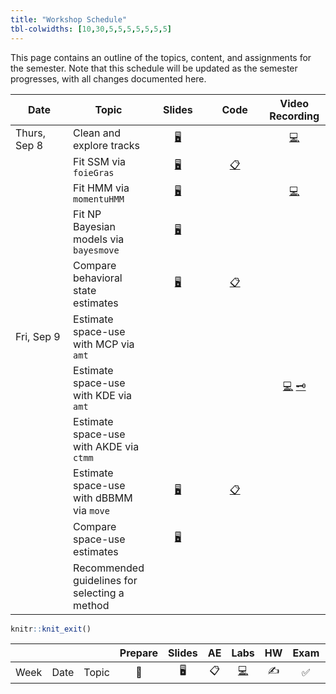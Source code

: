 ```yaml
---
title: "Workshop Schedule"
tbl-colwidths: [10,30,5,5,5,5,5,5,5]
---
```


This page contains an outline of the topics, content, and assignments for the semester. Note that this schedule will be updated as the semester progresses, with all changes documented here.

::: column-screen-inset-right
| Date         | Topic                                         |                                  Slides                                  |                                                   Code                                                   |                                                                                             Video Recording                                                                                             |
|--------|--------|:------:|:------:|:------:|
| Thurs, Sep 8 | Clean and explore tracks                      |     [🖥️](/slides/lab-0.html "Lab slides"){aria-label="Lab 0 slides"}     |                                                                                                          |                                                               [💻](/labs/lab-0.html "Lab instructions"){aria-label="Lab 0 instructions"}                                                                |
|              | Fit SSM via `foieGras`                        | [🖥️](/slides/lec-1.html "Lecture slides"){aria-label="Lecture 1 slides"} |   [📋](/ae/ae-0-movies.html "Application exercise"){aria-label="Application Exercise 0 instructions"}    |                                                                                                                                                                                                         |
|              | Fit HMM via `momentuHMM`                      |     [🖥️](/slides/lab-1.html "Lab slides"){aria-label="Lab 1 slides"}     |                                                                                                          |                                                               [💻](/labs/lab-1.html "Lab instructions"){aria-label="Lab 1 instructions"}                                                                |
|              | Fit NP Bayesian models via `bayesmove`        | [🖥️](/slides/lec-2.html "Lecture slides"){aria-label="Lecture 2 slides"} |                                                                                                          |                                                                                                                                                                                                         |
|              | Compare behavioral state estimates            | [🖥️](/slides/lec-3.html "Lecture slides"){aria-label="Lecture 3 slides"} | [📋](/ae/ae-1-dcbikeshare.html "Application exercise"){aria-label="Application Exercise 1 instructions"} |                                                                                                                                                                                                         |
| Fri, Sep 9   | Estimate space-use with MCP via `amt`         |                                                                          |                                                                                                          |                                                                                                                                                                                                         |
|              | Estimate space-use with KDE via `amt`         |                                                                          |                                                                                                          | [💻](/labs/lab-1.html "Lab instructions"){aria-label="Lab 1 instructions"} [🗝️](https://sakai.duke.edu/access/content/group/779c3ebe-3b88-4bcc-bd01-1813e8396a23/lab-1-key.pdf){aria-label="Lab 1 key"} |
|              | Estimate space-use with AKDE via `ctmm`       |                                                                          |                                                                                                          |                                                                                                                                                                                                         |
|              | Estimate space-use with dBBMM via `move`      | [🖥️](/slides/lec-4.html "Lecture slides"){aria-label="Lecture 4 slides"} | [📋](/ae/ae-2-dcbikeshare.html "Application exercise"){aria-label="Application Exercise 2 instructions"} |                                                                                                                                                                                                         |
|              | Compare space-use estimates                   |   [🖥️](/slides/lec-5.html "Lab slides"){aria-label="Lecture 5 slides"}   |                                                                                                          |                                                                                                                                                                                                         |
|              | Recommended guidelines for selecting a method |                                                                          |                                                                                                          |                                                                                                                                                                                                         |
:::

```r
knitr::knit_exit()
```

|      |      |       | Prepare | Slides | AE  |                                                    Labs                                                    | HW  | Exam | Project |
|--------|--------|--------|:------:|:------:|:------:|:------:|:------:|:------:|:------:|
| Week | Date | Topic |   📖    |   🖥️   | 📋  | [💻](https://sakai.duke.edu/samigo-app/servlet/Login?id=6fa7ebf3-01af-42a6-91ba-3e813d3901221641094171786) | ✍️  |  ✅  |   📂    |
